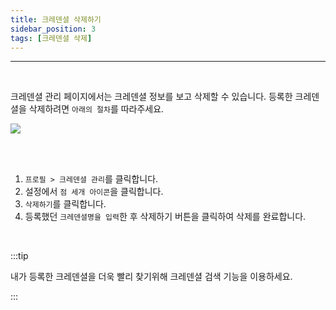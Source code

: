 ```yaml
---
title: 크레덴셜 삭제하기
sidebar_position: 3
tags: [크레덴셜 삭제]
---
```





<hr />
<br />

크레덴셜 관리 페이지에서는 크레덴셜 정보를 보고 삭제할 수 있습니다.
등록한 크레덴셜을 삭제하려면 ```아래의 절차```를 따라주세요.

<div className={styles.imgWrap}>
    <img src={ deleteCredential } />
</div>

<br /><br />

1. ```프로필 > 크레덴셜 관리```를 클릭합니다. 
2. 설정에서 ```점 세개 아이콘```을 클릭합니다.
3. ```삭제하기```를 클릭합니다.
4. 등록했던 ```크레덴셜명을 입력```한 후 삭제하기 버튼을 클릭하여 삭제를 완료합니다.

<br />

:::tip

내가 등록한 크레덴셜을 더욱 빨리 찾기위해 크레덴셜 검색 기능을 이용하세요.

:::

